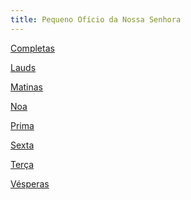```yaml
---
title: Pequeno Ofício da Nossa Senhora
---
```


[Completas](/devocionario/oficio/completas)

[Lauds](/devocionario/oficio/lauds)

[Matinas](/devocionario/oficio/matinas)

[Noa](/devocionario/oficio/noa)

[Prima](/devocionario/oficio/prima)

[Sexta](/devocionario/oficio/sexta)

[Terça](/devocionario/oficio/terca)

[Vésperas](/devocionario/oficio/vesperas)
